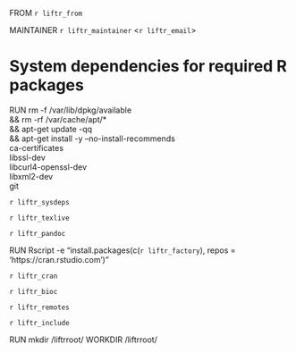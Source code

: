 FROM `r liftr_from`

MAINTAINER `r liftr_maintainer` <`r liftr_email`>

# System dependencies for required R packages
RUN  rm -f /var/lib/dpkg/available \
  && rm -rf  /var/cache/apt/* \
  && apt-get update -qq \
  && apt-get install -y --no-install-recommends \
    ca-certificates \
    libssl-dev \
    libcurl4-openssl-dev \
    libxml2-dev \
    git

`r liftr_sysdeps`

`r liftr_texlive`

`r liftr_pandoc`

RUN Rscript -e "install.packages(c(`r liftr_factory`), repos = 'https://cran.rstudio.com')"

`r liftr_cran`

`r liftr_bioc`

`r liftr_remotes`

`r liftr_include`

RUN mkdir /liftrroot/
WORKDIR /liftrroot/
